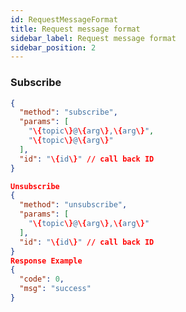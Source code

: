 ```yaml
---
id: RequestMessageFormat
title: Request message format
sidebar_label: Request message format
sidebar_position: 2
---
```


### Subscribe

```json title="Subscribe"
{
  "method": "subscribe",
  "params": [
    "\{topic\}@\{arg\},\{arg\}",
    "\{topic\}@\{arg\}"
  ],
  "id": "\{id\}" // call back ID
}

Unsubscribe
{
  "method": "unsubscribe",
  "params": [
    "\{topic\}@\{arg\},\{arg\}"
  ],
  "id": "\{id\}" // call back ID
}
Response Example
{
  "code": 0,
  "msg": "success"
}
```
